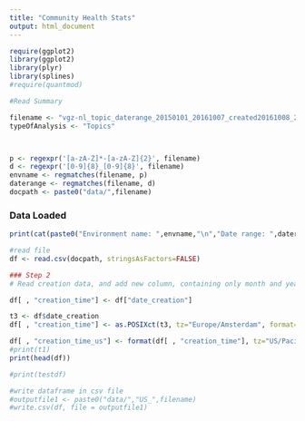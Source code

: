 ```yaml
---
title: "Community Health Stats"
output: html_document
---
```


```r
require(ggplot2)
library(ggplot2)
library(plyr)
library(splines)
#require(quantmod)
```


```r
#Read Summary

filename <- "vgz-nl_topic_daterange_20150101_20161007_created20161008_204417.csv"
typeOfAnalysis <- "Topics"



p <- regexpr('[a-zA-Z]*-[a-zA-Z]{2}', filename)
d <- regexpr('[0-9]{8}_[0-9]{8}', filename)
envname <- regmatches(filename, p)
daterange <- regmatches(filename, d)
docpath <- paste0("data/",filename)


```


### Data Loaded
```r

print(cat(paste0("Environment name: ",envname,"\n","Date range: ",daterange,"\n","\n","Filename: ",filename,"\n","Analysis type: ", typeOfAnalysis,"\n")))
```

```r

#read file
df <- read.csv(docpath, stringsAsFactors=FALSE)

```


```r
### Step 2
# Read creation data, and add new column, containing only month and year

df[ , "creation_time"] <- df["date_creation"]

t3 <- df$date_creation
df[ , "creation_time"] <- as.POSIXct(t3, tz="Europe/Amsterdam", format="%d-%m-%Y %H:%M:%OS")

df[ , "creation_time_us"] <- format(df[ , "creation_time"], tz="US/Pacific")
#print(t1)
print(head(df))
```


```r

#print(testdf)

#write dataframe in csv file
#outputfile1 <- paste0("data/","US_",filename)
#write.csv(df, file = outputfile1)

```
